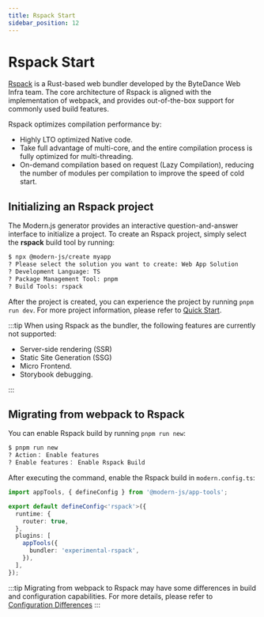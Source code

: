 ```yaml
---
title: Rspack Start
sidebar_position: 12
---
```


# Rspack Start

[Rspack](https://www.rspack.org/) is a Rust-based web bundler developed by the ByteDance Web Infra team. The core architecture of Rspack is aligned with the implementation of webpack, and provides out-of-the-box support for commonly used build features.

Rspack optimizes compilation performance by:

- Highly LTO optimized Native code.
- Take full advantage of multi-core, and the entire compilation process is fully optimized for multi-threading.
- On-demand compilation based on request (Lazy Compilation), reducing the number of modules per compilation to improve the speed of cold start.

## Initializing an Rspack project

The Modern.js generator provides an interactive question-and-answer interface to initialize a project. To create an Rspack project, simply select the **rspack** build tool by running:

```bash
$ npx @modern-js/create myapp
? Please select the solution you want to create: Web App Solution
? Development Language: TS
? Package Management Tool: pnpm
? Build Tools: rspack
```

After the project is created, you can experience the project by running `pnpm run dev`. For more project information, please refer to [Quick Start](/guides/get-started/quick-start.html).

:::tip
When using Rspack as the bundler, the following features are currently not supported:

- Server-side rendering (SSR)
- Static Site Generation (SSG)
- Micro Frontend.
- Storybook debugging.

:::

## Migrating from webpack to Rspack

You can enable Rspack build by running `pnpm run new`:

```bash
$ pnpm run new
? Action： Enable features
? Enable features： Enable Rspack Build
```

After executing the command, enable the Rspack build in `modern.config.ts`:

```ts title=modern.config.ts
import appTools, { defineConfig } from '@modern-js/app-tools';

export default defineConfig<'rspack'>({
  runtime: {
    router: true,
  },
  plugins: [
    appTools({
      bundler: 'experimental-rspack',
    }),
  ],
});
```

:::tip
Migrating from webpack to Rspack may have some differences in build and configuration capabilities. For more details, please refer to [Configuration Differences](https://modernjs.dev/builder/en/guide/advanced/rspack-start.html#migrating-from-webpack-to-rspack)
:::
